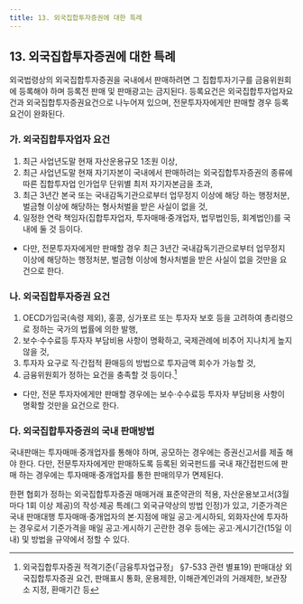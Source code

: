 ```yaml
---
title: 13. 외국집합투자증권에 대한 특례
---
```

## 13. 외국집합투자증권에 대한 특례
외국법령상의 외국집합투자증권을 국내에서 판매하려면 그 집합투자기구를 금융위원회에 등록해야 하며 등록전 판매 및 판매광고는 금지된다. 등록요건은 외국집합투자업자요건과 외국집합투자증권요건으로 나누어져 있으며, 전문투자자에게만 판매할 경우 등록요건이 완화된다.

### 가. 외국집합투자업자 요건
1) 최근 사업년도말 현재 자산운용규모 1조원 이상,
2) 최근 사업년도말 현재 자기자본이 국내에서 판매하려는 외국집합투자증권의 종류에 따른 집합투자업 인가업무 단위별 최저 자기자본금을 초과,
3) 최근 3년간 본국 또는 국내감독기관으로부터 업무정지 이상에 해당 하는 행정처분, 벌금형 이상에 해당하는 형사처벌을 받은 사실이 없을 것,
4) 일정한 연락 책임자(집합투자업자, 투자매매·중개업자, 법무법인등, 회계법인)를 국내에 둘 것 등이다.
- 다만, 전문투자자에게만 판매할 경우 최근 3년간 국내감독기관으로부터 업무정지 이상에 해당하는 행정처분, 벌금형 이상에 형사처벌을 받은 사실이 없을 것만을 요건으로 한다.

### 나. 외국집합투자증권 요건
1) OECD가입국(속령 제외), 홍콩, 싱가포르 또는 투자자 보호 등을 고려하여 총리령으로 정하는 국가의 법률에 의한 발행,
2) 보수·수수료등 투자자 부담비용 사항이 명확하고, 국제관례에 비추어 지나치게 높지 않을 것,
3) 투자자 요구로 직·간접적 환매등의 방법으로 투자금액 회수가 가능할 것,
4) 금융위원회가 정하는 요건을 충족할 것 등이다.[^1]
- 다만, 전문 투자자에게만 판매할 경우에는 보수·수수료등 투자자 부담비용 사항이 명확할 것만을 요건으로 한다.

[^1]: 외국집합투자증권 적격기준(「금융투자업규정」 §7-533 관련 별표19) 판매대상 외국집합투자증권 요건, 판매표시 통화, 운용제한, 이해관계인과의 거래제한, 보관장소 지정, 환매기간 등

### 다. 외국집합투자증권의 국내 판매방법
국내판매는 투자매매·중개업자를 통해야 하며, 공모하는 경우에는 증권신고서를 제출 해야 한다. 다만, 전문투자자에게만 판매하도록 등록된 외국펀드를 국내 재간접펀드에 판매 하는 경우에는 투자매매·중개업자를 통한 판매의무가 면제된다.

한편 협회가 정하는 외국집합투자증권 매매거래 표준약관의 적용, 자산운용보고서(3월 마다 1회 이상 제공)의 작성·제공 특례(그 외국규약상의 방법 인정)가 있고, 기준가격은 국내 판매대행 투자매매·중개업자의 본·지점에 매일 공고·게시하되, 외화자산에 투자하는 경우로서 기준가격을 매일 공고·게시하기 곤란한 경우 등에는 공고·게시기간(15일 이내) 및 방법을 규약에서 정할 수 있다.
